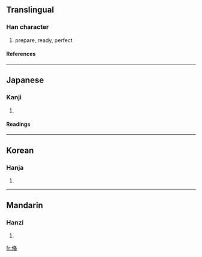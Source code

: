 {{see|備}}

==Translingual==
===Han character===
{{Han char|rn=9|rad=人|as=09|sn=11|four=|canj=人中竹田 (OLHW)}}
# prepare, ready, perfect
====References====
{{Han ref|kx=0112.071|dkj=00922|hdz=10189.060|uh=5079|ud=20601}}
----
==Japanese==
===Kanji===
{{ja-kanji|grade=|rs=人09}}
# {{defn|Japanese}}
====Readings====
{{ja-readings|on=[[び]] (bi)|kun=[[そなえる]] (sonaeru), [[そなわる]] (sonawaru), [[そなえ]] (sonae)}}
----
==Korean==
===Hanja===
{{ko-hanja|hangeul=비|rv=bi|mr=pi}}
# {{defn|Korean}}
----
==Mandarin==
===Hanzi===
{{cmn-hanzi|pin=[[bèi]] (bei4)|wg=pei<sup>4</sup>}}
# {{defn|Mandarin}}

[[fr:偹]]